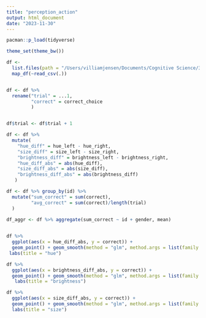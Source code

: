 ```yaml
---
title: "perception_action"
output: html_document
date: "2023-11-30"
---
```


```r
pacman::p_load(tidyverse)

theme_set(theme_bw())
```

```r
df <- 
  list.files(path = "/Users/villiamjensen/Documents/Cognitive Science/3. semester/Perception and Action/Exam/logfiles/", pattern = "*.csv", full.names = TRUE) %>%
  map_df(~read_csv(.))


df <- df %>% 
  rename("trial" = ...1,
         "correct" = correct_choice
         )


df$trial <- df$trial + 1

```

```r
df <- df %>% 
  mutate(
    "hue_diff" = hue_left - hue_right,
    "size_diff" = size_left - size_right,
    "brightness_diff" = brightness_left - brightness_right,
    "hue_diff_abs" = abs(hue_diff),
    "size_diff_abs" = abs(size_diff),
    "brightness_diff_abs" = abs(brightness_diff)
   )
```

```r
df <- df %>% group_by(id) %>% 
  mutate("sum_correct" = sum(correct),
         "avg_correct" = sum(correct)/length(trial)
  )

df_aggr <- df %>% aggregate(sum_correct ~ id + gender, mean)
  
```


```r
df %>% 
  ggplot(aes(x = hue_diff_abs, y = correct)) + 
  geom_point() + geom_smooth(method = "glm", method.args = list(family = "binomial")) + 
 labs(title = "hue")

df %>% 
  ggplot(aes(x = brightness_diff_abs, y = correct)) + 
  geom_point() + geom_smooth(method = "glm", method.args = list(family = "binomial")) +
   labs(title = "brightness")

df %>% 
  ggplot(aes(x = size_diff_abs, y = correct)) + 
  geom_point() + geom_smooth(method = "glm", method.args = list(family = "binomial")) + 
  labs(title = "size")
```



```r

```


```r

```



